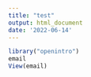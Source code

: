```yaml
---
title: "test"
output: html_document
date: '2022-06-14'
---
```


```r
library("openintro")
email
View(email)
```

